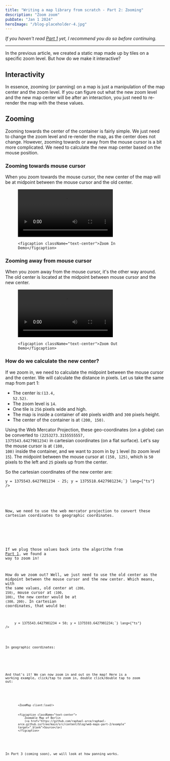 ```yaml
---
title: "Writing a map library from scratch - Part 2: Zooming"
description: "Zoom zoom"
pubDate: "Jan 1 2024"
heroImage: "/blog-placeholder-4.jpg"
---
```



_If you haven't read <a href="/blog/web-maps-part-1" target="_blank">Part 1</a> yet,
I recommend you do so before continuing._

<hr />

In the previous article, we created a static map made up by tiles on a specific zoom level.
But how do we make it interactive?

## Interactivity

In essence, zooming (or panning) on a map is just a manipulation of the map center and the zoom level.
If you can figure out what the new zoom level and the new map center will be after an interaction,
you just need to re-render the map with the these values.

## Zooming

Zooming towards the center of the container is fairly simple.
We just need to change the zoom level and re-render the map, as the center does not change.
However, zooming towards or away from the mouse cursor is a bit more complicated.
We need to calculate the new map center based on the mouse position.

### Zooming towards mouse cursor

When you zoom towards the mouse cursor, the new center of the map will be at midpoint
between the mouse cursor and the old center.

<figure>
	<video controls className="mx-auto">
		<source src="/zoom-in.webm" type="video/webm" />
	</video>

	<figcaption className="text-center">Zoom In Demo</figcaption>
</figure>

### Zooming away from mouse cursor

When you zoom away from the mouse cursor, it's the other way around.
The old center is located at the midpoint between mouse cursor and the new center.

<figure>
	<video controls className="mx-auto">
		<source src="/zoom-out.webm" type="video/webm" />
	</video>

	<figcaption className="text-center">Zoom Out Demo</figcaption>
</figure>


### How do we calculate the new center?

If we zoom in, we need to calculate the midpoint between the mouse cursor and the center.
We will calculate the distance in pixels.
Let us take the same map from part 1:

- The center is:<code className="bg-gray-200">(13.4, 52.52)</code>.
- The zoom level is <code className="bg-gray-200">14</code>.
- One tile is <code className="bg-gray-200">256</code> pixels wide and high.
- The map is inside a container of <code className="bg-gray-200">400</code> pixels width
  and <code className="bg-gray-200">300</code> pixels height.
- The center of the container is at <code className="bg-gray-200">(200, 150)</code>.

Using the Web Mercator Projection, these geo-coordinates (on a globe) can be converted
to <code className="bg-gray-200">(2253273.3155555557, 1375543.6427981234)</code> in
cartesian coordinates (on a flat surface). Let's say the mouse
cursor is at <code className="bg-gray-200">(100, 100)</code> inside the container, and we want to zoom
in by <code className="bg-gray-200">1</code> level (to zoom level <code className="bg-gray-200">15</code>).
The midpoint between the mouse cursor at <code className="bg-gray-200">(150, 125)</code>, which
is <code className="bg-gray-200">50</code> pixels to the left and <code className="bg-gray-200">25</code> pixels
up from the center.

So the cartesian coordinates of the new center are:

<div className="w-72 2xs:w-96 xs:w-[26rem] sm:w-[30rem] md:w-auto">
	<Code
		className="bg-gray-200"
		code={`x = 2253273.3155555557 - 50;
x = 2253223.3155555557;

y = 1375543.6427981234 - 25;
y = 1375518.6427981234;`}
		lang={"ts"}
	/>
</div>

Now, we need to use the web mercator projection to convert these cartesian coordinates to geographic coordinates.

<div className="w-72 2xs:w-96 xs:w-[26rem] sm:w-[30rem] md:w-auto">
  <Example1 />
</div>

If we plug those values back into the algorithm
from <a href="/blog/web-maps-part-1" target="_blank">Part 1</a>, we found a way to zoom in!

How do we zoom out? Well, we just need to use the old center as the midpoint between the mouse cursor and
the new center. Which means, with the same values, old center at <code className="bg-gray-200">(200, 150)</code>, mouse
cursor at <code className="bg-gray-200">(100, 100)</code>, the new center would be at <code className="bg-gray-200">(300, 200)</code>.
In cartesian coordinates, that would be:

<div className="w-72 2xs:w-96 xs:w-[26rem] sm:w-[30rem] md:w-auto">
	<Code
		className="bg-gray-200"
		code={`x = 2253273.3155555557 + 100;
x = 2253373.3155555557;

y = 1375543.6427981234 + 50;
y = 1375593.6427981234;`}
		lang={"ts"}
	/>
</div>

In geographic coordinates:

<div className="w-72 2xs:w-96 xs:w-[26rem] sm:w-[30rem] md:w-auto">
	<Example2 />
</div>

And that's it! We can now zoom in and out on the map! Here is a working example, click/tap to zoom in,
double click/double tap to zoom out:

<figure>

	<ZoomMap client:load/>


	<figcaption className="text-center">
		Zoomable Map of Berlin
		(<a href="https://github.com/raphael-arce/raphael-arce.github.io/tree/main/src/content/blog/web-maps-part-2/example" target="_blank">Source</a>)
	</figcaption>
</figure>

In Part 3 (coming soon), we will look at how panning works.


